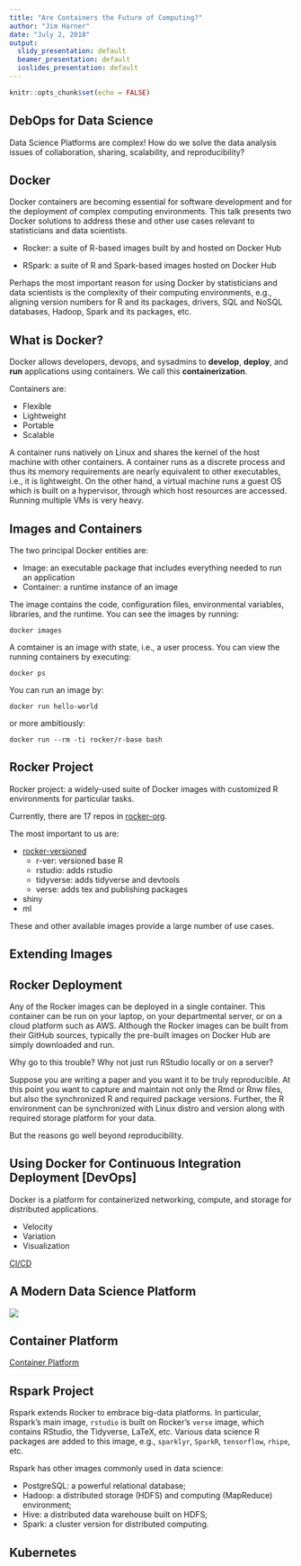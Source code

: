 ```yaml
---
title: "Are Containers the Future of Computing?"
author: "Jim Harner"
date: "July 2, 2018"
output:
  slidy_presentation: default
  beamer_presentation: default
  ioslides_presentation: default
---
```


```r
knitr::opts_chunk$set(echo = FALSE)
```

## DebOps for Data Science

Data Science Platforms are complex! How do we solve the data analysis issues of collaboration, sharing, scalability, and reproducibility?

## Docker

Docker containers are becoming essential for software development and for the deployment of complex computing environments. This talk presents two Docker solutions to address these and other use cases relevant to statisticians and data scientists.

- Rocker: a suite of R-based images built by and hosted on Docker Hub

- RSpark: a suite of R and Spark-based images hosted on Docker Hub

Perhaps the most important reason for using Docker by statisticians and data scientists is the complexity of their computing environments, e.g., aligning version numbers for R and its packages, drivers, SQL and NoSQL databases, Hadoop, Spark and its packages, etc.

## What is Docker?

Docker allows developers, devops, and sysadmins to **develop**, **deploy**, and **run** applications using containers. We call this **containerization**.

Containers are:

* Flexible  
* Lightweight  
* Portable  
* Scalable

A container runs natively on Linux and shares the kernel of the host machine with other containers. A container runs as a discrete process and thus its memory requirements are nearly equivalent to other executables, i.e., it is lightweight. On the other hand, a virtual machine runs a guest OS which is built on a hypervisor, through which host resources are accessed. Running multiple VMs is very heavy. 

## Images and Containers

The two principal Docker entities are:

* Image: an executable package that includes everything needed to run an application  
* Container: a runtime instance of an image

The image contains the code, configuration files, environmental variables, libraries, and the runtime. You can see the images by running:
```
docker images
```
A comtainer is an image with state, i.e., a user process. You can view the running containers by executing:
```
docker ps
```
You can run an image by:
```
docker run hello-world
```
or more ambitiously:
```
docker run --rm -ti rocker/r-base bash
```

## Rocker Project

Rocker project: a widely-used suite of Docker images with customized R environments for particular tasks.

Currently, there are 17 repos in [rocker-org](https://github.com/rocker-org).

The most important to us are:  

* [rocker-versioned](https://github.com/rocker-org)
    + r-ver: versioned base R  
    + rstudio: adds rstudio  
    + tidyverse: adds tidyverse and devtools   
    + verse: adds tex and publishing packages    
* shiny  
* ml  

These and other available images provide a large number of use cases.

## Extending Images

## Rocker Deployment

Any of the Rocker images can be deployed in a single container. This container can be run on your laptop, on your departmental server, or on a cloud platform such as AWS. Although the Rocker images can be built from their GitHub sources, typically the pre-built images on Docker Hub are simply downloaded and run.

Why go to this trouble? Why not just run RStudio locally or on a server?  

Suppose you are writing a paper and you want it to be truly reproducible. At this point you want to capture and maintain not only the Rmd or Rnw files, but also the synchronized R and required package versions. Further, the R environment can be synchronized with Linux distro and version along with required storage platform for your data. 

But the reasons go well beyond reproducibility.

## Using Docker for Continuous Integration Deployment [DevOps]

Docker is a platform for containerized networking, compute, and storage for distributed applications.  

* Velocity  
* Variation  
* Visualization  

[CI/CD](https://www.docker.com/sites/default/files/WP_Docker%20and%20the%203%20ways%20devops.pdf)

## A Modern Data Science Platform

![](figures/StreamArch.png)

## Container Platform

[Container Platform](https://www.docker.com/what-docker#/container-platform)

## Rspark Project

Rspark extends Rocker to embrace big-data platforms. In particular, Rspark's main image, `rstudio` is built on Rocker's `verse` image, which contains RStudio, the Tidyverse, LaTeX, etc. Various data science R packages are added to this image, e.g., `sparklyr`, `SparkR`, `tensorflow`, `rhipe`, etc.

Rspark has other images commonly used in data science:  

* PostgreSQL: a powerful relational database;  
* Hadoop: a distributed storage (HDFS) and computing (MapReduce) environment;  
* Hive: a distributed data warehouse built on HDFS;  
* Spark: a cluster version for distributed computing.

## Kubernetes










